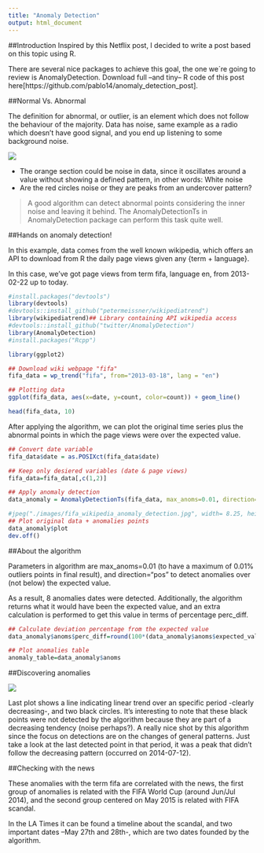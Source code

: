 ```yaml
---
title: "Anomaly Detection"
output: html_document
---
```


##Introduction
Inspired by this Netflix post, I decided to write a post based on this topic using R.

There are several nice packages to achieve this goal, the one we´re going to review is AnomalyDetection.
Download full –and tiny– R code of this post here[https://github.com/pablo14/anomaly_detection_post].

##Normal Vs. Abnormal

The definition for abnormal, or outlier, is an element which does not follow the behaviour of the majority.
Data has noise, same example as a radio which doesn’t have good signal, and you end up listening to some background noise.

![](../images/anomaly.jpg)

* The orange section could be noise in data, since it oscillates around a value without showing a defined pattern, in other words: White noise
* Are the red circles noise or they are peaks from an undercover pattern?

> A good algorithm can detect abnormal points considering the inner noise and leaving it behind. The AnomalyDetectionTs in AnomalyDetection package can perform this task quite well.

##Hands on anomaly detection!

In this example, data comes from the well known wikipedia, which offers an API to download from R the daily page views given any {term + language}.

In this case, we’ve got page views from term fifa, language en, from 2013-02-22 up to today.

```r
#install.packages("devtools")
library(devtools)
#devtools::install_github("petermeissner/wikipediatrend")
library(wikipediatrend)## Library containing API wikipedia access
#devtools::install_github("twitter/AnomalyDetection")
library(AnomalyDetection)
#install.packages("Rcpp")

library(ggplot2)
```
```r
## Download wiki webpage "fifa" 
fifa_data = wp_trend("fifa", from="2013-03-18", lang = "en")

## Plotting data
ggplot(fifa_data, aes(x=date, y=count, color=count)) + geom_line()
```

```r
head(fifa_data, 10)
```

After applying the algorithm, we can plot the original time series plus the abnormal points in which the page views were over the expected value.

```r
## Convert date variable
fifa_data$date = as.POSIXct(fifa_data$date)

## Keep only desiered variables (date & page views)
fifa_data=fifa_data[,c(1,2)]

## Apply anomaly detection
data_anomaly = AnomalyDetectionTs(fifa_data, max_anoms=0.01, direction="pos", plot=TRUE, e_value = T)

#jpeg("./images/fifa_wikipedia_anomaly_detection.jpg", width= 8.25, height= 5.25, units="in", res=500, pointsize = 4)
## Plot original data + anomalies points
data_anomaly$plot
dev.off()
```
##About the algorithm

Parameters in algorithm are max_anoms=0.01 (to have a maximum of 0.01% outliers points in final result), and direction="pos" to detect anomalies over (not below) the expected value.

As a result, 8 anomalies dates were detected. Additionally, the algorithm returns what it would have been the expected value, and an extra calculation is performed to get this value in terms of percentage perc_diff.

```r
## Calculate deviation percentage from the expected value 
data_anomaly$anoms$perc_diff=round(100*(data_anomaly$anoms$expected_value-data_anomaly$anoms$anoms)/data_anomaly$anoms$expected_value)

## Plot anomalies table
anomaly_table=data_anomaly$anoms
```
##Discovering anomalies

![](../images/anomaly2.jpg)

Last plot shows a line indicating linear trend over an specific period -clearly decreasing-, and two black circles. It’s interesting to note that these black points were not detected by the algorithm because they are part of a decreasing tendency (noise perhaps?).
A really nice shot by this algorithm since the focus on detections are on the changes of general patterns. Just take a look at the last detected point in that period, it was a peak that didn’t follow the decreasing pattern (occurred on 2014-07-12).

##Checking with the news

These anomalies with the term fifa are correlated with the news, the first group of anomalies is related with the FIFA World Cup (around Jun/Jul 2014), and the second group centered on May 2015 is related with FIFA scandal.

In the LA Times it can be found a timeline about the scandal, and two important dates –May 27th and 28th-, which are two dates founded by the algorithm.

